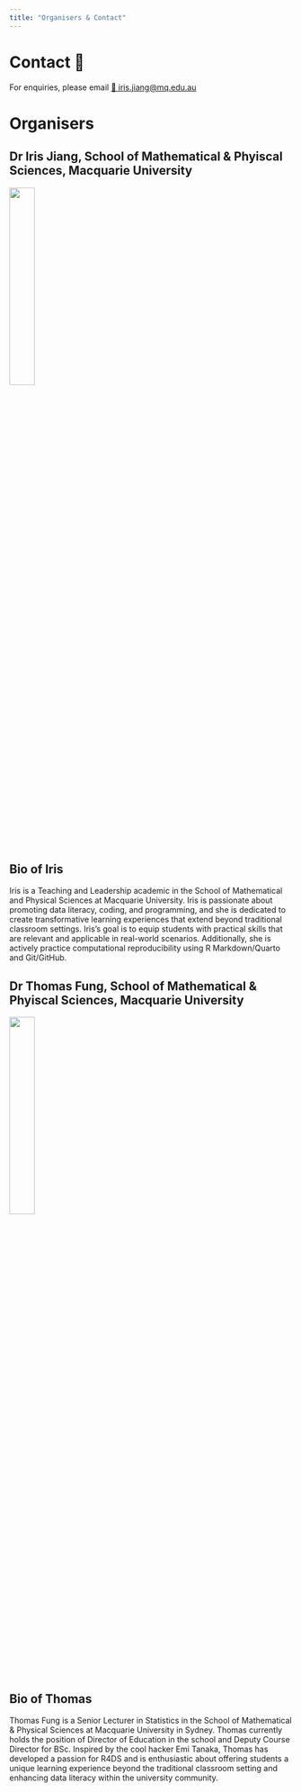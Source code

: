 ```yaml
---
title: "Organisers & Contact"
---
```


# Contact 📇

For enquiries, please email [📧 iris.jiang@mq.edu.au](mailto:iris.jiang@mq.edu.au)

# Organisers

## Dr Iris Jiang, School of Mathematical & Phyiscal Sciences, Macquarie University

![](iris.png){width="30%"}


::: {.callout-note collapse="true" appearance="default" icon="true"}
## Bio of Iris

Iris is a Teaching and Leadership academic in the School of Mathematical and Physical Sciences at Macquarie University. Iris is passionate about promoting data literacy, coding, and programming, and she is dedicated to create transformative learning experiences that extend beyond traditional classroom settings. Iris's goal is to equip students with practical skills that are relevant and applicable in real-world scenarios. Additionally, she is actively practice computational reproducibility using R Markdown/Quarto and Git/GitHub.
:::

## Dr Thomas Fung, School of Mathematical & Phyiscal Sciences, Macquarie University

![](thomas.jpg){width="30%"}


::: {.callout-note collapse="true" appearance="default" icon="true"}
## Bio of Thomas

Thomas Fung is a Senior Lecturer in Statistics in the School of Mathematical & Physical Sciences at Macquarie University in Sydney. Thomas currently holds the position of Director of Education in the school and Deputy Course Director for BSc. Inspired by the cool hacker Emi Tanaka, Thomas has developed a passion for R4DS and is enthusiastic about offering students a unique learning experience beyond the traditional classroom
setting and enhancing data literacy within the university community. 
:::
